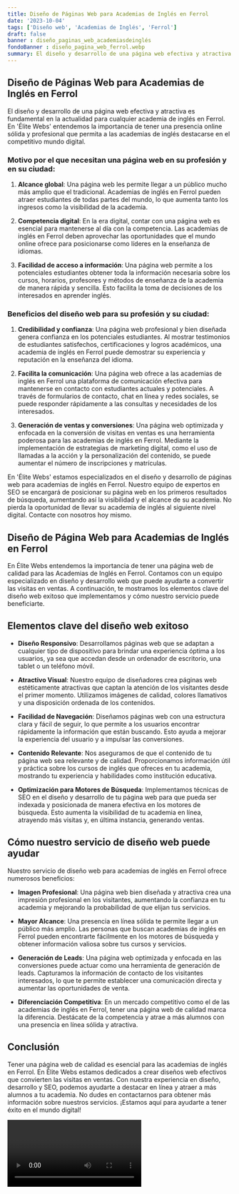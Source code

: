 ```yaml
---
title: Diseño de Páginas Web para Academias de Inglés en Ferrol
date: '2023-10-04'
tags: ['Diseño web', 'Academias de Inglés', 'Ferrol']
draft: false
banner : diseño_paginas_web_academiasdeinglés
fondoBanner : diseño_pagina_web_ferrol.webp
summary: El diseño y desarrollo de una página web efectiva y atractiva es fundamental en la actualidad para cualquier academia de inglés en Ferrol. En 'Élite Webs' entendemos la importancia de tener una presencia online sólida y profesional que permita a las academias de inglés destacarse en el competitivo mundo digital.
---
```


## Diseño de Páginas Web para Academias de Inglés en Ferrol

El diseño y desarrollo de una página web efectiva y atractiva es fundamental en la actualidad para cualquier academia de inglés en Ferrol. En 'Élite Webs' entendemos la importancia de tener una presencia online sólida y profesional que permita a las academias de inglés destacarse en el competitivo mundo digital.

### Motivo por el que necesitan una página web en su profesión y en su ciudad:

1. **Alcance global**: Una página web les permite llegar a un público mucho más amplio que el tradicional. Academias de inglés en Ferrol pueden atraer estudiantes de todas partes del mundo, lo que aumenta tanto los ingresos como la visibilidad de la academia.

2. **Competencia digital**: En la era digital, contar con una página web es esencial para mantenerse al día con la competencia. Las academias de inglés en Ferrol deben aprovechar las oportunidades que el mundo online ofrece para posicionarse como líderes en la enseñanza de idiomas.

3. **Facilidad de acceso a información**: Una página web permite a los potenciales estudiantes obtener toda la información necesaria sobre los cursos, horarios, profesores y métodos de enseñanza de la academia de manera rápida y sencilla. Esto facilita la toma de decisiones de los interesados en aprender inglés.

### Beneficios del diseño web para su profesión y su ciudad:

1. **Credibilidad y confianza**: Una página web profesional y bien diseñada genera confianza en los potenciales estudiantes. Al mostrar testimonios de estudiantes satisfechos, certificaciones y logros académicos, una academia de inglés en Ferrol puede demostrar su experiencia y reputación en la enseñanza del idioma.

2. **Facilita la comunicación**: Una página web ofrece a las academias de inglés en Ferrol una plataforma de comunicación efectiva para mantenerse en contacto con estudiantes actuales y potenciales. A través de formularios de contacto, chat en línea y redes sociales, se puede responder rápidamente a las consultas y necesidades de los interesados.

3. **Generación de ventas y conversiones**: Una página web optimizada y enfocada en la conversión de visitas en ventas es una herramienta poderosa para las academias de inglés en Ferrol. Mediante la implementación de estrategias de marketing digital, como el uso de llamadas a la acción y la personalización del contenido, se puede aumentar el número de inscripciones y matrículas.

En 'Élite Webs' estamos especializados en el diseño y desarrollo de páginas web para academias de inglés en Ferrol. Nuestro equipo de expertos en SEO se encargará de posicionar su página web en los primeros resultados de búsqueda, aumentando así la visibilidad y el alcance de su academia. No pierda la oportunidad de llevar su academia de inglés al siguiente nivel digital. Contacte con nosotros hoy mismo.

<GifSeo />

<Cta />

## Diseño de Página Web para Academias de Inglés en Ferrol

En Élite Webs entendemos la importancia de tener una página web de calidad para las Academias de Inglés en Ferrol. Contamos con un equipo especializado en diseño y desarrollo web que puede ayudarte a convertir las visitas en ventas. A continuación, te mostramos los elementos clave del diseño web exitoso que implementamos y cómo nuestro servicio puede beneficiarte.

## Elementos clave del diseño web exitoso

- **Diseño Responsivo**: Desarrollamos páginas web que se adaptan a cualquier tipo de dispositivo para brindar una experiencia óptima a los usuarios, ya sea que accedan desde un ordenador de escritorio, una tablet o un teléfono móvil.

- **Atractivo Visual**: Nuestro equipo de diseñadores crea páginas web estéticamente atractivas que captan la atención de los visitantes desde el primer momento. Utilizamos imágenes de calidad, colores llamativos y una disposición ordenada de los contenidos.

- **Facilidad de Navegación**: Diseñamos páginas web con una estructura clara y fácil de seguir, lo que permite a los usuarios encontrar rápidamente la información que están buscando. Esto ayuda a mejorar la experiencia del usuario y a impulsar las conversiones.

- **Contenido Relevante**: Nos aseguramos de que el contenido de tu página web sea relevante y de calidad. Proporcionamos información útil y práctica sobre los cursos de inglés que ofreces en tu academia, mostrando tu experiencia y habilidades como institución educativa.

- **Optimización para Motores de Búsqueda**: Implementamos técnicas de SEO en el diseño y desarrollo de tu página web para que pueda ser indexada y posicionada de manera efectiva en los motores de búsqueda. Esto aumenta la visibilidad de tu academia en línea, atrayendo más visitas y, en última instancia, generando ventas.

## Cómo nuestro servicio de diseño web puede ayudar

Nuestro servicio de diseño web para academias de inglés en Ferrol ofrece numerosos beneficios:

- **Imagen Profesional**: Una página web bien diseñada y atractiva crea una impresión profesional en los visitantes, aumentando la confianza en tu academia y mejorando la probabilidad de que elijan tus servicios.

- **Mayor Alcance**: Una presencia en línea sólida te permite llegar a un público más amplio. Las personas que buscan academias de inglés en Ferrol pueden encontrarte fácilmente en los motores de búsqueda y obtener información valiosa sobre tus cursos y servicios.

- **Generación de Leads**: Una página web optimizada y enfocada en las conversiones puede actuar como una herramienta de generación de leads. Capturamos la información de contacto de los visitantes interesados, lo que te permite establecer una comunicación directa y aumentar las oportunidades de venta.

- **Diferenciación Competitiva**: En un mercado competitivo como el de las academias de inglés en Ferrol, tener una página web de calidad marca la diferencia. Destácate de la competencia y atrae a más alumnos con una presencia en línea sólida y atractiva.

## Conclusión

Tener una página web de calidad es esencial para las academias de inglés en Ferrol. En Élite Webs estamos dedicados a crear diseños web efectivos que convierten las visitas en ventas. Con nuestra experiencia en diseño, desarrollo y SEO, podemos ayudarte a destacar en línea y atraer a más alumnos a tu academia. No dudes en contactarnos para obtener más información sobre nuestros servicios. ¡Estamos aquí para ayudarte a tener éxito en el mundo digital!

<Video />

<CtaBot job='Academias de Inglés' city='Ferrol'/>

<Gmaps query='Ferrol+españa+maps' />